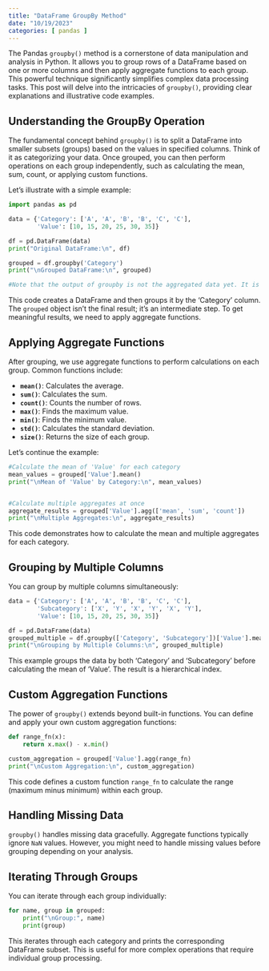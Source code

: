 ```yaml
---
title: "DataFrame GroupBy Method"
date: "10/19/2023"
categories: [ pandas ]
---
```



The Pandas `groupby()` method is a cornerstone of data manipulation and analysis in Python.  It allows you to group rows of a DataFrame based on one or more columns and then apply aggregate functions to each group. This powerful technique significantly simplifies complex data processing tasks. This post will delve into the intricacies of `groupby()`, providing clear explanations and illustrative code examples.


## Understanding the GroupBy Operation

The fundamental concept behind `groupby()` is to split a DataFrame into smaller subsets (groups) based on the values in specified columns.  Think of it as categorizing your data.  Once grouped, you can then perform operations on each group independently, such as calculating the mean, sum, count, or applying custom functions.

Let's illustrate with a simple example:

```python
import pandas as pd

data = {'Category': ['A', 'A', 'B', 'B', 'C', 'C'],
        'Value': [10, 15, 20, 25, 30, 35]}

df = pd.DataFrame(data)
print("Original DataFrame:\n", df)

grouped = df.groupby('Category')
print("\nGrouped DataFrame:\n", grouped)

#Note that the output of groupby is not the aggregated data yet. It is a GroupBy object.
```

This code creates a DataFrame and then groups it by the 'Category' column.  The `grouped` object isn't the final result; it's an intermediate step.  To get meaningful results, we need to apply aggregate functions.


## Applying Aggregate Functions

After grouping, we use aggregate functions to perform calculations on each group.  Common functions include:

* **`mean()`**: Calculates the average.
* **`sum()`**: Calculates the sum.
* **`count()`**: Counts the number of rows.
* **`max()`**: Finds the maximum value.
* **`min()`**: Finds the minimum value.
* **`std()`**: Calculates the standard deviation.
* **`size()`**: Returns the size of each group.


Let's continue the example:

```python
#Calculate the mean of 'Value' for each category
mean_values = grouped['Value'].mean()
print("\nMean of 'Value' by Category:\n", mean_values)


#Calculate multiple aggregates at once
aggregate_results = grouped['Value'].agg(['mean', 'sum', 'count'])
print("\nMultiple Aggregates:\n", aggregate_results)

```

This code demonstrates how to calculate the mean and multiple aggregates for each category.


## Grouping by Multiple Columns

You can group by multiple columns simultaneously:

```python
data = {'Category': ['A', 'A', 'B', 'B', 'C', 'C'],
        'Subcategory': ['X', 'Y', 'X', 'Y', 'X', 'Y'],
        'Value': [10, 15, 20, 25, 30, 35]}

df = pd.DataFrame(data)
grouped_multiple = df.groupby(['Category', 'Subcategory'])['Value'].mean()
print("\nGrouping by Multiple Columns:\n", grouped_multiple)
```

This example groups the data by both 'Category' and 'Subcategory' before calculating the mean of 'Value'.  The result is a hierarchical index.


##  Custom Aggregation Functions

The power of `groupby()` extends beyond built-in functions.  You can define and apply your own custom aggregation functions:


```python
def range_fn(x):
    return x.max() - x.min()

custom_aggregation = grouped['Value'].agg(range_fn)
print("\nCustom Aggregation:\n", custom_aggregation)

```

This code defines a custom function `range_fn` to calculate the range (maximum minus minimum) within each group.


##  Handling Missing Data

`groupby()` handles missing data gracefully.  Aggregate functions typically ignore `NaN` values. However, you might need to handle missing values before grouping depending on your analysis.


##  Iterating Through Groups

You can iterate through each group individually:


```python
for name, group in grouped:
    print("\nGroup:", name)
    print(group)
```

This iterates through each category and prints the corresponding DataFrame subset.  This is useful for more complex operations that require individual group processing.

